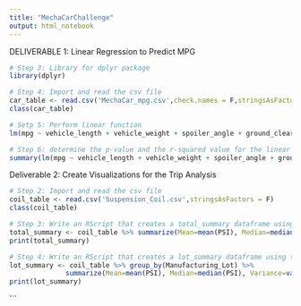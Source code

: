 ```yaml
---
title: "MechaCarChallenge"
output: html_notebook
---
```


DELIVERABLE 1: Linear Regression to Predict MPG

```r
# Step 3: Library for dplyr package
library(dplyr)
```
```r
# Step 4: Import and read the csv file
car_table <- read.csv('MechaCar_mpg.csv',check.names = F,stringsAsFactors = F)
class(car_table)
```
```r
# Setp 5: Perform linear function
lm(mpg ~ vehicle_length + vehicle_weight + spoiler_angle + ground_clearance + AWD, car_table) #generate multiple linear regression model
```

```r
# Step 6: determine the p-value and the r-squared value for the linear regression model
summary(lm(mpg ~ vehicle_length + vehicle_weight + spoiler_angle + ground_clearance + AWD, car_table)) #generate summary statistics
```

Deliverable 2: Create Visualizations for the Trip Analysis

```r
# Step 2: Import and read the csv file
coil_table <- read.csv('Suspension_Coil.csv',stringsAsFactors = F)
class(coil_table)
```

```r
# Step 3: Write an RScript that creates a total_summary dataframe using the summarize() function to get the mean, median, variance, and standard deviation of the suspension coil’s PSI column.
total_summary <- coil_table %>% summarize(Mean=mean(PSI), Median=median(PSI), Variance=var(PSI), SD=sd(PSI)) 
print(total_summary)
```


```r
# Step 4: Write an RScript that creates a lot_summary dataframe using the group_by() and the summarize() functions to group each manufacturing lot by the mean, median, variance, and standard deviation of the suspension coil’s PSI column.
lot_summary <- coil_table %>% group_by(Manufacturing_Lot) %>% 
              summarize(Mean=mean(PSI), Median=median(PSI), Variance=var(PSI), SD=sd(PSI))
print(lot_summary)
```
```

